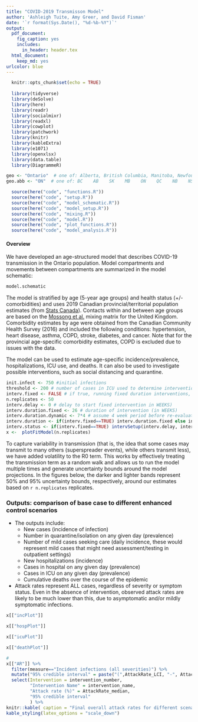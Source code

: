 ```yaml
---
title: "COVID-2019 Transmisson Model"
author: 'Ashleigh Tuite, Amy Greer, and David Fisman'
date: '`r format(Sys.Date(), "%d-%b-%Y")`'
output:
  pdf_document: 
    fig_caption: yes
    includes:
      in_header: header.tex
  html_document:
    keep_md: yes
urlcolor: blue
---
```


```r
  knitr::opts_chunk$set(echo = TRUE)
  
  library(tidyverse)
  library(deSolve)
  library(here)
  library(readr)
  library(socialmixr)
  library(readxl)
  library(cowplot)
  library(patchwork)
  library(knitr)
  library(kableExtra)
  library(e1071) 
  library(openxlsx)
  library(data.table)
  library(DiagrammeR)

geo <- "Ontario"  # one of: Alberta, British Columbia, Manitoba, Newfoundland and Labrador, Nova Scotia, Northwest Territories #Nunavut, Ontario, Prince Edward Island, Quebec, Saskatchewan, Yukon, Canada     
geo.abb <- "ON"  # one of: BC    AB    SK    MB    ON    QC    NB    NS   PEI    NF    YK   NWT    NU Canada

  source(here("code", "functions.R"))
  source(here("code", "setup.R"))
  source(here("code", "model_schematic.R"))
  source(here("code", "model_setup.R"))
  source(here("code", "mixing.R"))
  source(here("code", "model.R"))
  source(here("code", "plot_functions.R"))
  source(here("code", "model_analysis.R"))

```
#### Overview

We have developed an age-structured model that describes COVID-19 transmission in the Ontario population. Model compartments and movements between compartments are summarized in the model schematic:

```r
model.schematic
```


The model is stratified by age (5-year age groups) and health status (+/- comorbidities) and uses 2019 Canadian provincial/territorial population estimates (from [Stats Canada](https://www150.statcan.gc.ca/t1/tbl1/en/tv.action?pid=1710000501)). Contacts within and between age groups are based on the [Mossong et al.](https://journals.plos.org/plosmedicine/article?id=10.1371/journal.pmed.0050074) mixing matrix for the United Kingdom. Comorbidity estimates by age were obtained from the Canadian Community Health Survey (2016) and included the following conditions: hypertension, heart disease, asthma, COPD, stroke, diabetes, and cancer. Note that for the provincial age-specific comorbidity estimates, COPD is excluded due to issues with the data. 

The model can be used to estimate age-specific incidence/prevalence, hospitalizations, ICU use, and deaths. It can also be used to investigate possible interventions, such as social distancing and quarantine. 


```r

init.infect <- 750 #initial infections
threshold <- 200 # number of cases in ICU used to determine intervention switching for dynamic scenarios
interv.fixed <- FALSE # if true, running fixed duration interventions, if false, running dynamic interventions
n.replicates <- 50
interv.delay <- 0 # delay to start fixed intervention in WEEKS)
interv.duration.fixed <- 26 # duration of intervention (in WEEKS)
interv.duration.dynamic <- 7*4 # assume 4 week period before re-evaluating dynamic interventions
interv.duration <- if(interv.fixed==TRUE) interv.duration.fixed else interv.duration.dynamic
interv.status <- if(interv.fixed==TRUE) intervSetup(interv.delay, interv.duration, model.dur) else 0
x <-  plotFitModel(n.replicates)

```
To capture variability in transmission (that is, the idea that some cases may transmit to many others (superspreader events), while others transmit less), we have added volatility to the R0 term. This works by effectively treating the transmission term as a random walk and allows us to run the model multiple times and generate uncertainty bounds around the model projections. In the figures below, the darker and lighter bands represent 50% and 95% uncertainty bounds, respectively, around our estimates based on `r n.replicates` replicates.

### Outputs: comparison of base case to different enhanced control scenarios

* The outputs include:
  + New cases (incidence of infection)
  + Number in quarantine/isolation on any given day (prevalence)
  + Number of mild cases seeking care (daily incidence, these would represent mild cases that might need assessment/testing in outpatient settings)
  + New hospitalizations (incidence)
  + Cases in hospital on any given day (prevalence)
  + Cases in ICU on any given day (prevalence)
  + Cumulative deaths over the course of the epidemic


* Attack rates represent ALL cases, regardless of severity or symptom status. Even in the absence of intervention, observed attack rates are likely to be much lower than this, due to asymptomatic and/or mildly symptomatic infections. 



```r
x[["incPlot"]]
```

```r
x[["hospPlot"]]
```

```r
x[["icuPlot"]]
```

```r
x[["deathPlot"]]
```

```r
# 
x[["AR"]] %>%
  filter(measure=="Incident infections (all severities)") %>%
  mutate("95% credible interval" = paste("(",AttackRate_LCI, "-", AttackRate_UCI, ")", sep="")) %>%
  select(Intervention = intervention_number, 
         "Intervention Name" = intervention_name, 
         "Attack rate (%)" = AttackRate_median,
         "95% credible interval"
         ) %>%
knitr::kable( caption = "Final overall attack rates for different scenarios", format="latex", booktabs=TRUE) %>%
kable_styling(latex_options = "scale_down")

```

